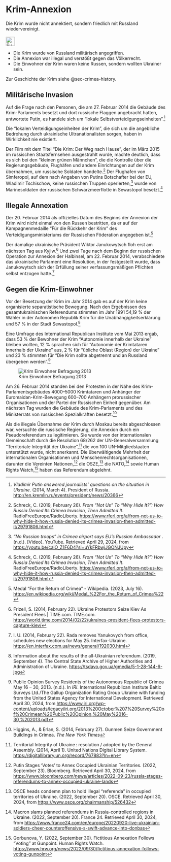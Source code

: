 # Krim-Annexion {#sec-crimea-annexation}

\index{Crimea}
\index{annexation}

::: {.callout-caution title="Myth"}
Die Krim wurde nicht annektiert, sondern friedlich mit Russland wiedervereinigt.
[<br></br>![Suche nach Stichwort in EUvsDisinfo](../all_common_img/EUvsDisinfo_400x240.jpg){height=2em}](https://euvsdisinfo.eu/disinformation-cases/?text=Crimea+annexation&disinfo_language[]=German&sort=relevance)
:::

::: {.callout-tip title="Truth"}
- Die Krim wurde von Russland militärisch angegriffen. 
- Die Annexion war illegal und verstößt gegen das Völkerrecht.
- Die Einwohner der Krim waren keine Russen, sondern wollten Ukrainer sein.
:::


Zur Geschichte der Krim siehe @sec-crimea-history.

## Militärische Invasion

Auf die Frage nach den Personen, die am 27\. Februar 2014 die Gebäude des Krim-Parlaments besetzt und dort russische Flaggen angebracht hatten, antwortete Putin, es handele sich um “lokale Selbstverteidigungseinheiten”.[^crimea-annexation.de-1]

Die “lokalen Verteidigungseinheiten der Krim”, die sich um die angebliche Bedrohung durch ukrainische Ultranationalisten sorgen, haben in Wirklichkeit nie existiert. 

Der Film mit dem Titel “Die Krim: Der Weg nach Hause”, der im März 2015 im russischen Staatsfernsehen ausgestrahlt wurde, machte deutlich, dass es sich bei den “kleinen grünen Männchen”, die die Kontrolle über die Regierungsgebäude, Flughäfen und andere Einrichtungen auf der Krim übernahmen, um russische Soldaten handelte.[^crimea-annexation.de-8] Der Flughafen von Simferopol, auf dem nach Angaben von Putins Botschafter bei der EU, Wladimir Tschischow, keine russischen Truppen operierten,[^crimea-annexation.de-9] wurde von Marinesoldaten der russischen Schwarzmeerflotte in Sewastopol besetzt.[^crimea-annexation.de-10]

## Illegale Annexation

Der 20\. Februar 2014 als offizielles Datum des Beginns der Annexion der Krim wird nicht einmal von den Russen bestritten, da er auf der Kampagnenmedaille “Für die Rückkehr der Krim” des Verteidigungsministeriums der Russischen Föderation angegeben ist.[^crimea-annexation.de-11]

Der damalige ukrainische Präsident Wiktor Janukowytsch floh erst am nächsten Tag aus Kyjiw.[^crimea-annexation.de-12] Und zwei Tage nach dem Beginn der russischen Operation zur Annexion der Halbinsel, am 22\. Februar 2014, verabschiedete das ukrainische Parlament eine Resolution, in der festgestellt wurde, dass Janukowytsch sich der Erfüllung seiner verfassungsmäßigen Pflichten selbst entzogen hatte.[^crimea-annexation.de-13]


## Gegen die Krim-Einwohner

Vor der Besetzung der Krim im Jahr 2014 gab es auf der Krim keine organisierte separatistische Bewegung. Nach den Ergebnissen des gesamtukrainischen Referendums stimmten im Jahr 1991 54,19 % der Wähler in der Autonomen Republik Krim für die Unabhängigkeitserklärung und 57 % in der Stadt Sewastopol.[^crimea-annexation.de-14]

Eine Umfrage des International Republican Institute vom Mai 2013 ergab, dass 53 % der Bewohner der Krim “Autonomie innerhalb der Ukraine” bleiben wollten, 12 % sprachen sich für “Autonomie der Krimtataren innerhalb der Ukraine” aus, 2 % für “übliche Oblast (Region) der Ukraine” und 23 % stimmten für “Die Krim sollte abgetrennt und an Russland übergeben werden”.[^crimea-annexation.de-15]

![Krim Einwohner Befragung 2013](CrimeaResidentSurvey2013.jpg)

Am 26\. Februar 2014 standen bei den Protesten in der Nähe des Krim-Parlamentsgebäudes 4000–5000 Krimtataren und Anhänger der Euromaidan-Krim-Bewegung 600–700 Anhängern prorussischer Organisationen und der Partei der Russischen Einheit gegenüber. Am nächsten Tag wurden die Gebäude des Krim-Parlaments und des Ministerrats von russischen Spezialkräften besetzt.[^crimea-annexation.de-2]

Als die illegale Übernahme der Krim durch Moskau bereits abgeschlossen war, versuchte die russische Regierung, die Annexion durch ein Pseudoreferendum zu legitimieren. Sie wurde von der internationalen Gemeinschaft durch die Resolution 68/262 der UN-Generalversammlung “Territoriale Integrität der Ukraine”,[^crimea-annexation.de-3] die von 100 UN-Mitgliedstaaten unterstützt wurde, nicht anerkannt. Die überwältigende Mehrheit der internationalen Organisationen und Menschenrechtsorganisationen, darunter die Vereinten Nationen,[^crimea-annexation.de-4] die OSZE,[^crimea-annexation.de-5] die NATO,[^crimea-annexation.de-6] sowie Human Rights Watch,[^crimea-annexation.de-7] haben das Referendum abgelehnt.


[^crimea-annexation.de-1]:  *Vladimir Putin answered journalists’ questions on the situation in Ukraine*. (2014, March 4). President of Russia. [http://en.kremlin.ru/events/president/news/20366](http://en.kremlin.ru/events/president/news/20366) 

[^crimea-annexation.de-8]:  Schreck, C. (2019, February 26). *From “Not Us” To “Why Hide It?”: How Russia Denied Its Crimea Invasion, Then Admitted It*. RadioFreeEurope/RadioLiberty. [https://www.rferl.org/a/from-not-us-to-why-hide-it-how-russia-denied-its-crimea-invasion-then-admitted-it/29791806.html](https://www.rferl.org/a/from-not-us-to-why-hide-it-how-russia-denied-its-crimea-invasion-then-admitted-it/29791806.html) 

[^crimea-annexation.de-9]:  *“No Russian troops” in Crimea airport says EU’s Russian Ambassador* . (n.d.). \[Video\]. YouTube. Retrieved April 29, 2024, from [https://youtu.be/calO\_Z1F6D4?si=uYkFRbwjJGONJUpy](https://youtu.be/calO_Z1F6D4?si=uYkFRbwjJGONJUpy) 

[^crimea-annexation.de-10]:  Schreck, C. (2019, February 26). *From “Not Us” To “Why Hide It?”: How Russia Denied Its Crimea Invasion, Then Admitted It*. RadioFreeEurope/RadioLiberty. [https://www.rferl.org/a/from-not-us-to-why-hide-it-how-russia-denied-its-crimea-invasion-then-admitted-it/29791806.html](https://www.rferl.org/a/from-not-us-to-why-hide-it-how-russia-denied-its-crimea-invasion-then-admitted-it/29791806.html) 

[^crimea-annexation.de-11]: Medal “For the Return of Crimea” \- Wikipedia. (2023, July 16). [https://en.wikipedia.org/wiki/Medal\_%22For\_the\_Return\_of\_Crimea%22](https://en.wikipedia.org/wiki/Medal_%22For_the_Return_of_Crimea%22) 

[^crimea-annexation.de-12]:  Frizell, S. (2014, February 22). Ukraine Protestors Seize Kiev As President Flees | TIME.com. TIME.com. [https://world.time.com/2014/02/22/ukraines-president-flees-protestors-capture-kiev/](https://world.time.com/2014/02/22/ukraines-president-flees-protestors-capture-kiev/) 

[^crimea-annexation.de-13]:  I. U. (2014, February 22). Rada removes Yanukovych from office, schedules new elections for May 25\. Interfax-Ukraine. [https://en.interfax.com.ua/news/general/192030.html](https://en.interfax.com.ua/news/general/192030.html) 

[^crimea-annexation.de-14]:  Information about the results of the all-Ukrainian referendum. (2019, September 4). The Central State Archive of Higher Authorities and Administration of Ukraine. [https://tsdavo.gov.ua/gmedia/5-1-28-144-6-jpg](https://tsdavo.gov.ua/gmedia/5-1-28-144-6-jpg)

[^crimea-annexation.de-15]:  Public Opinion Survey Residents of the Autonomous Republic of Crimea May 16 – 30, 2013\. (n.d.). In *IRI*. International Republican Institute Baltic Surveys Ltd./The Gallup Organization Rating Group Ukraine with funding from the United States Agency for International Development. Retrieved April 30, 2024, from [https://www.iri.org/wp-content/uploads/legacy/iri.org/2013%20October%207%20Survey%20of%20Crimean%20Public%20Opinion,%20May%2016-30,%202013.pdf](https://www.iri.org/wp-content/uploads/legacy/iri.org/2013%20October%207%20Survey%20of%20Crimean%20Public%20Opinion,%20May%2016-30,%202013.pdf) 

[^crimea-annexation.de-2]:  Higgins, A., & Erlan, S. (2014, February 27). Gunmen Seize Government Buildings in Crimea. *The New York Times* 

[^crimea-annexation.de-3]:  Territorial Integrity of Ukraine : resolution / adopted by the General Assembly. (2014, April 1). United Nations Digital Library System. [https://digitallibrary.un.org/record/767883?ln=en](https://digitallibrary.un.org/record/767883?ln=en)

[^crimea-annexation.de-4]:  Putin Stages ‘Votes’ to Annex Occupied Ukrainian Territories. (2022, September 23). Bloomberg. Retrieved April 30, 2024, from [https://www.bloomberg.com/news/articles/2022-09-23/russia-stages-referendums-to-annex-occupied-ukraine-lands](https://www.bloomberg.com/news/articles/2022-09-23/russia-stages-referendums-to-annex-occupied-ukraine-lands)

[^crimea-annexation.de-5]:  OSCE heads condemn plan to hold illegal “referenda” in occupied territories of Ukraine. (2022, September 20). OSCE. Retrieved April 30, 2024, from [https://www.osce.org/chairmanship/526432](https://www.osce.org/chairmanship/526432) 

[^crimea-annexation.de-6]:  Macron slams planned referendums in Russia-controlled regions in Ukraine. (2022, September 20). France 24\. Retrieved April 30, 2024, from [https://www.france24.com/en/europe/20220920-live-ukrainian-soldiers-cheer-counteroffensive-s-swift-advance-into-donbas](https://www.france24.com/en/europe/20220920-live-ukrainian-soldiers-cheer-counteroffensive-s-swift-advance-into-donbas)

[^crimea-annexation.de-7]:  Gorbunova, Y. (2022, September 30). Fictitious Annexation Follows “Voting” at Gunpoint. Human Rights Watch. [https://www.hrw.org/news/2022/09/30/fictitious-annexation-follows-voting-gunpoint](https://www.hrw.org/news/2022/09/30/fictitious-annexation-follows-voting-gunpoint)
